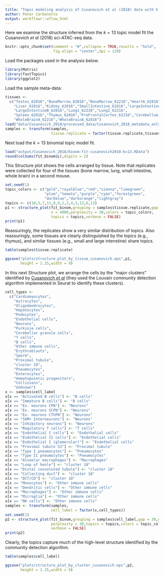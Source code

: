 ```yaml
---
title: "Topic modeling analysis of Cusanovich et al (2018) data with k = 13 topics"
author: Peter Carbonetto
output: workflowr::wflow_html
---
```


Here we examine the structure inferred from the $k = 13$ topic model
fit the Cusanovich *et al* (2018) sci-ATAC-seq data.

```r
knitr::opts_chunk$set(comment = "#",collapse = TRUE,results = "hold",
                      fig.align = "center",dpi = 120)
```

Load the packages used in the analysis below.

```r
library(Matrix)
library(fastTopics)
library(ggplot2)
```

Load the sample meta-data:

```r
tissues <-
  c("Testes_62016","BoneMarrow_62016","BoneMarrow_62216","HeartA_62816",
    "Liver_62016","Kidney_62016","SmallIntestine_62816","LargeIntestineA_62816",
	"LargeIntestineB_62816","Lung1_62216","Lung2_62216",
	"Spleen_62016","Thymus_62016","PreFrontalCortex_62216","Cerebellum_62216",
	"WholeBrainA_62216","WholeBrainA_62816")
load("data/Cusanovich_2018/processed_data/Cusanovich_2018_metadata_only.RData")
samples <- transform(samples,
                     tissue.replicate = factor(tissue.replicate,tissues))
```
					 
Next load the $k = 13$ binomial topic model fit.

```r
load("output/Cusanovich_2018/binom-fit-cusanovich2018-k=13.RData")
round(colSums(fit_binom$L),digits = 2)
```

This Structure plot shows the cells arranged by tissue. Note that
replicates were collected for four of the tissues (bone marrow, lung,
small intestine, whole brain) in a second mouse. 

```r
set.seed(1)
topic_colors <- c("gold","royalblue","red","sienna","limegreen",
                  "plum","tomato","purple","cyan","forestgreen",
                  "darkblue","darkorange","lightgray")
topics <- c(10,5,7,11,8,9,1,2,4,3,12,6,13)
p1 <- structure_plot(fit_binom,grouping = samples$tissue.replicate,gap = 30,
                     n = 4000,perplexity = 30,colors = topic_colors,
					 topics = topics,verbose = FALSE)
print(p1)
```

Reassuringly, the replicates show a very similar distribution of
topics. Also reassuringly, some tissues are clearly distinguished by
the topics (e.g., thymus), and similar tissues (e.g., small and large
intenstine) share topics.

```r
table(samples$tissue.replicate)
```

```r
ggsave("plots/structure_plot_by_tissue_cusanovich.eps",p1,
       height = 2.25,width = 9)
```

In this next Structure plot, we arrange the cells by the "major
clusters" identified by
[Cusanovich *et al*](https://doi.org/10.1016/j.cell.2018.06.052) (they
used the Louvain community detection algorithm implemented in Seurat
to identify these clusters).

```r
cell_types <-
  c("Cardiomyocytes",
    "Astrocytes",
    "Oligodendrocytes",
    "Hepatocytes",
    "Podocytes",
    "Endothelial cells",
    "Neurons",
    "Purkinje cells",
    "Cerebellar granule cells",
    "T cells",
    "B cells",
    "Other immune cells",
    "Erythroblasts",
    "Sperm",
    "Proximal tubule",
    "cluster 18",
    "Pneumocytes",
    "Enterocytes",
    "Hematopoietic progenitors",
    "Collisions",
    "Unknown")
x <- samples$cell_label
x[x == "Activated B cells"] <- "B cells"
x[x == "Immature B cells"] <- "B cells"
x[x == "Ex. neurons CPN"] <- "Neurons"
x[x == "Ex. neurons SCPN"] <- "Neurons"
x[x == "Ex. neurons CThPN"] <- "Neurons"
x[x == "SOM+ Interneurons"] <- "Neurons"
x[x == "Inhibitory neurons"] <- "Neurons"
x[x == "Regulatory T cells"] <- "T cells"
x[x == "Endothelial I cells"] <- "Endothelial cells"
x[x == "Endothelial II cells"] <- "Endothelial cells"
x[x == "Endothelial I (glomerular)"] <- "Endothelial cells"
x[x == "Proximal tubule S3"] <- "Proximal tubule"
x[x == "Type I pneumocytes"] <- "Pneumocytes"
x[x == "Type II pneumocytes"] <- "Pneumocytes"
x[x == "Alveolar macrophages"] <- "Macrophages"
x[x == "Loop of henle"] <- "cluster 18"
x[x == "Distal convoluted tubule"] <- "cluster 18"
x[x == "Collecting duct"] <- "cluster 18"
x[x == "DCT/CD"] <- "cluster 18"
x[x == "Monocytes"] <- "Other immune cells"
x[x == "Dendritic cells"] <- "Other immune cells"
x[x == "Macrophages"] <- "Other immune cells"
x[x == "Microglia"] <- "Other immune cells"
x[x == "NK cells"] <- "Other immune cells"
samples <- transform(samples,
                     cell_label = factor(x,cell_types))
set.seed(1)
p2 <- structure_plot(fit_binom,grouping = samples$cell_label,gap = 30,n = 4000,
                     perplexity = 30,topics = topics,colors = topic_colors,
					 verbose = FALSE)
print(p2)
```

Clearly, the topics capture much of the high-level structure
identified by the community detection algorithm.

```r
table(samples$cell_label)
```

```r
ggsave("plots/structure_plot_by_cluster_cusanovich.eps",p2,
       height = 2.25,width = 9)
```

[cusanovich-2018]: https://doi.org/10.1016/j.cell.2018.06.052

